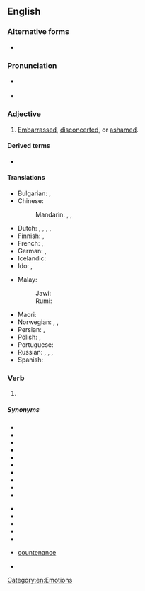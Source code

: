 ==English==

===Alternative forms===
* {{l|en|abasht}} {{qualifier|obsolete}}

===Pronunciation===
* {{a|RP}} {{IPA|/əˈbæʃt/|lang=en}}
* {{rhymes|æʃt|lang=en}}

===Adjective===
{{en-adj}}

# [[embarrassed|Embarrassed]], [[disconcerted]], or [[ashamed]].

====Derived terms====
* {{l|en|abashedness}}

====Translations====
{{trans-top|embarrassed}}
* Bulgarian: {{t+|bg|засрамен}}, {{t+|bg|смутен}}
* Chinese:
*: Mandarin: {{t+|cmn|尴尬|sc=Hani}}, {{t+|cmn|尷尬|sc=Hani}}, {{t+|cmn|羞愧|sc=Hani}}
* Dutch: {{t+|nl|beschaamd}}, {{t+|nl|verlegen}}, {{t+|nl|beteuterd}}, {{t|nl|in verlegenheid}}, {{t|nl|op zijn neus kijkend}}
* Finnish: {{t+|fi|hämillään}}, {{t+|fi|hämmentynyt}}
* French: {{t+|fr|confus}}, {{t+|fr|décontenancé}}
* German: {{t+|de|beschämt}}, {{t+|de|verlegen}}
* Icelandic: {{t+|is|vandræðalegur}}
* Ido: {{t+|io|shamigita}}, {{t+|io|timidigita}}
{{trans-mid}}
* Malay:
*: Jawi: {{t|ms|مالو}}
*: Rumi: {{t|ms|malu}}
* Maori: {{t|mi|koari}}
* Norwegian: {{t+|no|skamfull}}, {{t|no|forlegen}}, {{t|no|beskjemmet}}
* Persian: {{t+|fa|خجالت زده}}, {{t+|fa|شرمسار}}
* Polish: {{t|pl|speszony}}, {{t+|pl|zmieszany}}
* Portuguese: {{t+|pt|envergonhado}}
* Russian: {{t+|ru|сконфу́женный}}, {{t+|ru|смеша́вшийся}}, {{t+|ru|смущённый}}, {{t+|ru|расте́рянный}}
* Spanish: {{t+|es|avergonzado}}
{{trans-bottom}}

===Verb===
{{head|en|verb form}}

# {{en-past of|abash}}

=====Synonyms=====
{{rel-top|synonyms of "abashed"}}
* {{l|en|embarrassed}}
* {{l|en|ashamed}}
* {{l|en|shamefaced}}
* {{l|en|mortified}}
* {{l|en|humiliated}}
* {{l|en|taken aback}}
* {{l|en|disconcerted}}
* {{l|en|nonplussed}}
* {{l|en|discomfited}}
* {{l|en|discomposed}}
{{rel-mid}}
* {{l|en|perturbed}}
* {{l|en|confounded}}
* {{l|en|dismayed}}
* {{l|en|dumbfounded}}
* {{l|en|confused}}
* {{l|en|put out of}} [[countenance]]
* {{l|en|discountenanced}}
{{rel-bottom}}

[[Category:en:Emotions]]